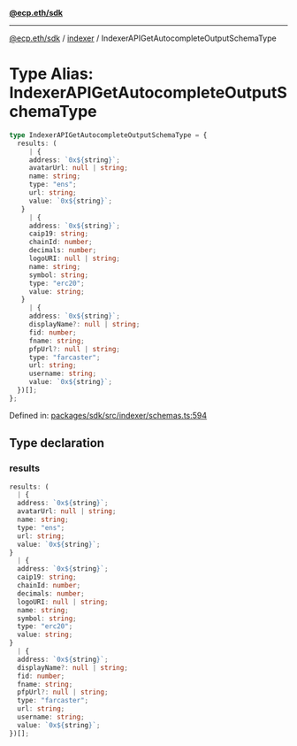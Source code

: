 [**@ecp.eth/sdk**](../../index.mdx)

***

[@ecp.eth/sdk](/sdk-reference/index.mdx) / [indexer](/sdk-reference/indexer/index.mdx) / IndexerAPIGetAutocompleteOutputSchemaType

# Type Alias: IndexerAPIGetAutocompleteOutputSchemaType

```ts
type IndexerAPIGetAutocompleteOutputSchemaType = {
  results: (
     | {
     address: `0x${string}`;
     avatarUrl: null | string;
     name: string;
     type: "ens";
     url: string;
     value: `0x${string}`;
   }
     | {
     address: `0x${string}`;
     caip19: string;
     chainId: number;
     decimals: number;
     logoURI: null | string;
     name: string;
     symbol: string;
     type: "erc20";
     value: string;
   }
     | {
     address: `0x${string}`;
     displayName?: null | string;
     fid: number;
     fname: string;
     pfpUrl?: null | string;
     type: "farcaster";
     url: string;
     username: string;
     value: `0x${string}`;
  })[];
};
```

Defined in: [packages/sdk/src/indexer/schemas.ts:594](https://github.com/ecp-eth/comments-monorepo/blob/main/packages/sdk/src/indexer/schemas.ts#L594)

## Type declaration

### results

```ts
results: (
  | {
  address: `0x${string}`;
  avatarUrl: null | string;
  name: string;
  type: "ens";
  url: string;
  value: `0x${string}`;
}
  | {
  address: `0x${string}`;
  caip19: string;
  chainId: number;
  decimals: number;
  logoURI: null | string;
  name: string;
  symbol: string;
  type: "erc20";
  value: string;
}
  | {
  address: `0x${string}`;
  displayName?: null | string;
  fid: number;
  fname: string;
  pfpUrl?: null | string;
  type: "farcaster";
  url: string;
  username: string;
  value: `0x${string}`;
})[];
```

